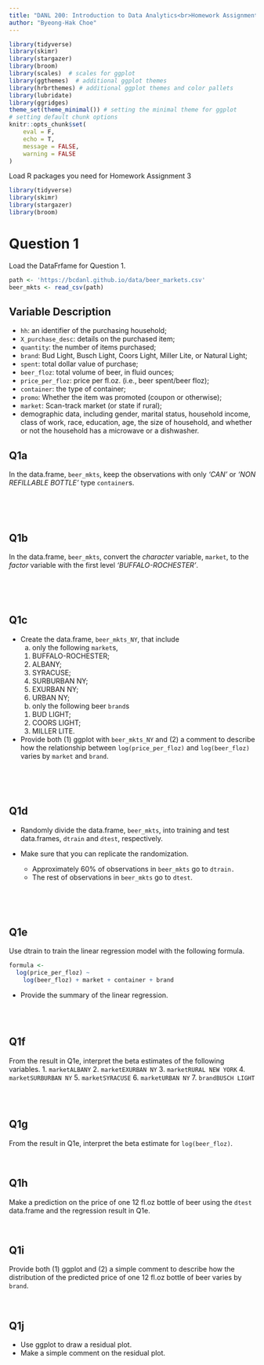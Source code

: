 ```yaml
---
title: "DANL 200: Introduction to Data Analytics<br>Homework Assignment 3"
author: "Byeong-Hak Choe"
---
```


```r
library(tidyverse)
library(skimr)
library(stargazer)
library(broom)
library(scales)  # scales for ggplot
library(ggthemes)  # additional ggplot themes
library(hrbrthemes) # additional ggplot themes and color pallets
library(lubridate)
library(ggridges)
theme_set(theme_minimal()) # setting the minimal theme for ggplot
# setting default chunk options
knitr::opts_chunk$set(
	eval = F,
	echo = T,
	message = FALSE,
	warning = FALSE
)
```

Load R packages you need for Homework Assignment 3

```r
library(tidyverse)
library(skimr)
library(stargazer)
library(broom)
```

# Question 1

Load the DataFrfame for Question 1.

```r
path <- 'https://bcdanl.github.io/data/beer_markets.csv'
beer_mkts <- read_csv(path)
```

## Variable Description
- `hh`: an identifier of the purchasing household;
- `X_purchase_desc`: details on the purchased item;
- `quantity`: the number of items purchased;
- `brand`: Bud Light, Busch Light, Coors Light, Miller Lite, or Natural Light;
- `spent`: total dollar value of purchase;
- `beer_floz`: total volume of beer, in fluid ounces;
- `price_per_floz`: price per fl.oz. (i.e., beer spent/beer floz);
- `container`: the type of container;
- `promo`: Whether the item was promoted (coupon or otherwise);
- `market`: Scan-track market (or state if rural);
- demographic data, including gender, marital status, household income, class of work, race, education, age, the size of household, and whether or not the household has a microwave or a dishwasher.


## Q1a

In the data.frame, `beer_mkts`, keep the observations with only *'CAN'* or *'NON REFILLABLE BOTTLE'* type `container`s.

```r

```

<br><br>

## Q1b

In the data.frame, `beer_mkts`, convert the *character* variable, `market`, to the *factor* variable with the first level *'BUFFALO-ROCHESTER'*.

```r

```

<br><br>

## Q1c

- Create the data.frame, `beer_mkts_NY`, that include 
  a. only the following `market`s, 
    1. BUFFALO-ROCHESTER;
    2. ALBANY;
    3. SYRACUSE;
    4. SURBURBAN NY;
    5. EXURBAN NY;
    6. URBAN NY; 
  b. only the following beer `brand`s
    1. BUD LIGHT;
    2. COORS LIGHT;
    3. MILLER LITE.

- Provide both (1) ggplot with `beer_mkts_NY` and (2) a comment to describe how the relationship between `log(price_per_floz)` and `log(beer_floz)` varies by `market` and `brand`. 

```r

```

<br><br>

## Q1d

- Randomly divide the data.frame, `beer_mkts`, into training and test data.frames, `dtrain` and `dtest`, respectively.

- Make sure that you can replicate the randomization.
  -  Approximately 60% of observations in `beer_mkts` go to `dtrain.`
  - The rest of observations in `beer_mkts` go to `dtest`.

```r

```

<br><br>

## Q1e

Use dtrain to train the linear regression model with the following formula.

```r
formula <- 
  log(price_per_floz) ~  
    log(beer_floz) + market + container + brand
```


- Provide the summary of the linear regression.
```r

```

<br>

## Q1f

From the result in Q1e, interpret the beta estimates of the following variables.
  1. `marketALBANY`
  2. `marketEXURBAN NY`
  3. `marketRURAL NEW YORK`
  4. `marketSURBURBAN NY`
  5. `marketSYRACUSE`
  6. `marketURBAN NY`
  7. `brandBUSCH LIGHT`

```r

```

<br>

## Q1g
From the result in Q1e, interpret the beta estimate for `log(beer_floz)`.

<br>

## Q1h
Make a prediction on the price of one 12 fl.oz bottle of beer using the `dtest` data.frame and the regression result in Q1e.

<br>

## Q1i
Provide both (1) ggplot and (2) a simple comment to describe how the distribution of the predicted price of one 12 fl.oz bottle of beer varies by `brand`.

<br>

## Q1j

- Use ggplot to draw a residual plot.
- Make a simple comment on the residual plot.

<br>
